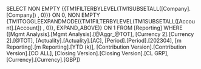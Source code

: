SELECT NON EMPTY {{TM1FILTERBYLEVEL(TM1SUBSETALL([Company].[Company]) , 0)}} ON 0, NON EMPTY {TM1TOGGLEEXPANDMODE({TM1FILTERBYLEVEL(TM1SUBSETALL([Account].[Account]) , 0)}, EXPAND_ABOVE)} ON 1 FROM [Reporting] WHERE ([Mgmt Analysis].[Mgmt Analysis].[@Aggr_@TOT], [Currency 2].[Currency 2].[@TOT], [Actuality].[Actuality].[AC], [Period].[Period].[202304], [m Reporting].[m Reporting].[YTD (k)], [Contribution Version].[Contribution Version].[CO ALL], [Closing Version].[Closing Version].[CL GRP], [Currency].[Currency].[GBP])
